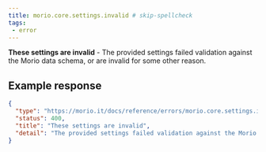 ```yaml
---
title: morio.core.settings.invalid # skip-spellcheck
tags:
 - error
---
```



<!-- MORIO_AUTO_GENERATED_CONTENT_STARTS - Manual changes made below will be overwritten skip-spellcheck -->
__These settings are invalid__ - The provided settings failed validation against the Morio data schema, or are invalid for some other reason.
<!-- MORIO_AUTO_GENERATED_CONTENT_ENDS - Manual changes made above will be overwritten skip-spellcheck -->


<!-- MORIO_AUTO_GENERATED_CONTENT_STARTS - Manual changes made below will be overwritten skip-spellcheck -->
## Example response

```json
{
  "type": "https://morio.it/docs/reference/errors/morio.core.settings.invalid",
  "status": 400,
  "title": "These settings are invalid",
  "detail": "The provided settings failed validation against the Morio data schema, or are invalid for some other reason."
}
```
<!-- MORIO_AUTO_GENERATED_CONTENT_ENDS - Manual changes made above will be overwritten skip-spellcheck -->
